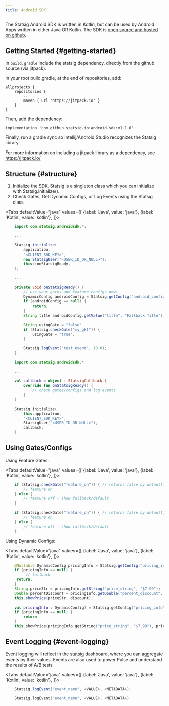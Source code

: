```yaml
---
title: Android SDK
---
```



The Statsig Android SDK is written in Kotlin, but can be used by Android Apps written in either Java OR Kotlin.
The SDK is [open source and hosted on github](https://github.com/statsig-io/android-sdk).

## Getting Started {#getting-started}

In `build.gradle` include the statsig dependency, directly from the github source (via jitpack).

In your root build.gradle, at the end of repositories, add:

    allprojects {
        repositories {
            ...
            maven { url 'https://jitpack.io' }
        }
    }

Then, add the dependency:

    implementation 'com.github.statsig-io:android-sdk:v1.1.0'

Finally, run a gradle sync so Intellij/Android Studio recognizes the Statsig library.

For more information on including a jitpack library as a dependency, see https://jitpack.io/

## Structure {#structure}

1. Initialize the SDK.  Statsig is a singleton class which you can initialize with Statsig.initialize().
2. Check Gates, Get Dynamic Configs, or Log Events using the Statsig class

<Tabs
  defaultValue="java"
  values={[
    {label: 'Java', value: 'java'},
    {label: 'Kotlin', value: 'kotlin'},
  ]}>
  <TabItem value="java">

```java
    import com.statsig.androidsdk.*;
    
    ...

    Statsig.initialize(  
        application,  
        "<CLIENT_SDK_KEY>",  
        new StatsigUser("<USER_ID_OR_NULL>"),
        this::onStatsigReady, 
    );
    
    ...
    
    private void onStatsigReady() {
        // use your gates and feature configs now!
        DynamicConfig androidConfig = Statsig.getConfig("android_config");
        if (androidConfig == null) {  
            return;  
        }
        String title androidConfig.getValue("title", "Fallback Title");
	
        String usingGate = "false"
        if (Statsig.checkGate("my_gk1")) {
            usingGate = "true";
        }
        
        Statsig.logEvent("test_event", 10.0);
    }
```

  </TabItem>
  <TabItem value="kotlin">

```kotlin
    import com.statsig.androidsdk.*
    
    ...
    
    val callback = object : StatsigCallback {
        override fun onStatsigReady() {
            // check gates/configs and log events
        }
    }

    Statsig.initialize(  
        this.application,  
        "<CLIENT_SDK_KEY>",  
        StatsigUser("<USER_ID_OR_NULL>"),  
        callback,
    )
```

  </TabItem>
</Tabs>

 ## Using Gates/Configs
 
Using Feature Gates:

<Tabs
  defaultValue="java"
  values={[
    {label: 'Java', value: 'java'},
    {label: 'Kotlin', value: 'kotlin'},
  ]}>
  <TabItem value="java">

```java
    if (Statsig.checkGate("feature_on")) { // returns false by default, else, returns the gate value for the initialized user
        // feature on
    } else {
        // feature off - show fallback/default
    }
```

  </TabItem>
  <TabItem value="kotlin">

```kotlin
    if (Statsig.checkGate("feature_on")) { // returns false by default, else, returns the gate value for the initialized user
        // feature on
    } else {
        // feature off - show fallback/default
    }
```

  </TabItem>
</Tabs>
     
 Using Dynamic Configs:
 
 <Tabs
  defaultValue="java"
  values={[
    {label: 'Java', value: 'java'},
    {label: 'Kotlin', value: 'kotlin'},
  ]}>
  <TabItem value="java">

```java
    @Nullable DynamicConfig pricingInfo = Statsig.getConfig("pricing_info");
    if (pricingInfo == null) {
     	 // fallback
	 return;
    }
    String priceStr = pricingInfo.getString("price_string", "$7.99");
    Double percentDiscount = pricingInfo.getDouble("percent_discount", 10.0); 
    this.showPrice(priceStr, discount);
```

  </TabItem>
  <TabItem value="kotlin">

```kotlin
    val pricingInfo : DynamicConfig? = Statsig.getConfig("pricing_info")
    if (pricingInfo == null) {
        return
    }
    this.showPrice(pricingInfo.getString("price_string", "$7.99"), pricingInfo.getDouble("percent_discount", 10.0))
```

  </TabItem>
</Tabs>

## Event Logging {#event-logging}

Event logging will reflect in the statsig dashboard, where you can aggregate events by their values.  Events are also used to power Pulse and understand the results of A/B tests


<Tabs
  defaultValue="java"
  values={[
    {label: 'Java', value: 'java'},
    {label: 'Kotlin', value: 'kotlin'},
  ]}>
  <TabItem value="java">

```java
    Statsig.logEvent("event_name", <VALUE>, <METADATA>);
```

  </TabItem>
  <TabItem value="kotlin">

```kotlin
    Statsig.logEvent("event_name", <VALUE>, <METADATA>)
```

  </TabItem>
</Tabs>
